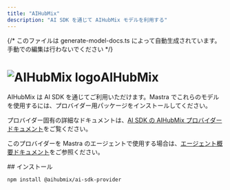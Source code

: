 ```yaml
---
title: "AIHubMix"
description: "AI SDK を通じて AIHubMix モデルを利用する"
---
```


{/* このファイルは generate-model-docs.ts によって自動生成されています。手動での編集は行わないでください */}


# <img src="https://models.dev/logos/aihubmix.svg" alt="AIHubMix logo" className="inline w-8 h-8 mr-2 align-middle dark:invert dark:brightness-0 dark:contrast-200" />AIHubMix

AIHubMix は AI SDK を通じてご利用いただけます。Mastra でこれらのモデルを使用するには、プロバイダー用パッケージをインストールしてください。

プロバイダー固有の詳細なドキュメントは、[AI SDK の AIHubMix プロバイダードキュメント](https://ai-sdk.dev/providers/community-providers/aihubmix)をご覧ください。

このプロバイダーを Mastra のエージェントで使用する場合は、[エージェント概要ドキュメント](/docs/agents/overview)をご参照ください。

<div id="installation">
  ## インストール
</div>

```bash npm2yarn copy
npm install @aihubmix/ai-sdk-provider
```
